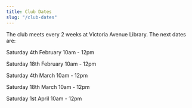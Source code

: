 ```yaml
---
title: Club Dates
slug: "/club-dates"
---
```


The club meets every 2 weeks at Victoria Avenue Library. The next dates are:

Saturday 4th February 10am - 12pm

Saturday 18th February 10am - 12pm

Saturday 4th March 10am - 12pm

Saturday 18th March 10am - 12pm

Saturday 1st April 10am - 12pm
